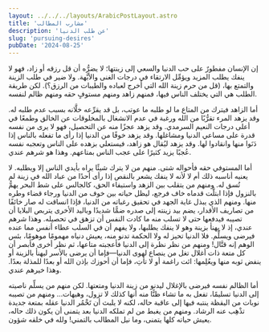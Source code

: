 ```yaml
---
layout: ../../../layouts/ArabicPostLayout.astro
title: 'مشارب المطالب'
description: 'عن طلب الدنيا'
slug: 'pursuing-desires'
pubDate: '2024-08-25'
---
```


إن الإنسان مفطورٌ على حب الدنيا والسعي إلى زينتها؛ لا يضرُّه أن قل رزقه أو زاد، فهو لا ينفك يطلب المزيد ويؤمِّل الارتقاء في درجات الغنى والأبَّهة. ولا ضير في طلب الزينة والتمتع بها، (قل من حرم زينة الله التي أخرج لعباده والطيبات من الرزق؟). لكن طريقة الطلب هي التي يختلف الناس فيها، فمنهم زاهد ومنهم مستوفٍ حقه ومنهم ظالم لنفسه.

أما الزاهد فيترك من المتاع ما لو طلبه ما عوتب، بل قد يقرِّعه خلَّانه بسبب عدم طلبه له. وقد يزهد المرء تقرُّبًا من الله ورغبة في عدم الانشغال بالمخلوقات عن الخالق وطمعًا في أعلى درجات النعيم السرمدي. وقد يزهد عجزًا منه عن التحصيل، فهو لا يرى من نفسه قدرة على مساعي الدنيا ومشاغلها. وقد يزهد خوفًا من الدنيا إذا رأى ما تفعله بالناس إذا دَنَوا منها وانقادوا لها. وقد يزهد ليُقال هو زاهد، فيستعلي بزهده على الناس وتعجبه نفسه عُجبًا يزيد كثيرًا على عجب الناس بمتاعهم. وهذا هو شرهم عندي.

أما المستوفي حقه فأحواله شتى. منهم من لا يترك شيئًا يراه بأيدي الناس إلا ويطلبه. لا يعنيه أناسبه ذلك أم لا لأنه لا ينفك يشعر بالنقص إذا رأى أحدًا من عباد الله في زينة لم تُسق له. ومنهم من يتقلب بين الزهد واستيفاء الحق، كالجالس على شط البحر يهمُّ بالنزول فإذا ابتلَّت قدماه خاف فرجع، ليظل حياته بين خوف من الدنيا ورجاء قضاء وطره منها. ومنهم الذي يبذل غاية الجهد في تحقيق رغباته من الدنيا، فإذا انساقت له صار خائفًا من تصاريف الأقدار، يضم بيد زينته إلى صدره ضمًّا شديدًا وباليد الأخرى يتربص البلايا أن تصيبه فيدفعها حتى لا تسلب منه ما كادت النفس أن تزهق في تحصيله. وهذا شرهم عندي، إذ لا يهنأ بزينة وهو لا ينفك يطلبها، ولا يفهم أن في السلب عطاء أنفس مما عنده فيرضى ويسلِّم. فلا الدنيا تحيز له ولا الحكمة تدنو منه، يعيش دنياه مهمومًا موهومًا، بئس الوهم إنه قتَّال! ومنهم من نظر نظرة إلى الدنيا فأعجبته متاعها، ثم نظر أخرى فأبصر أن كل متعة ذات أغلال تغل من ينصاع لهوى الدنيا—فإما أن يرضى بالأسر ليهنأ بالزينة أو ينفض ثوبه منها ويعُلِمها: ائت راغمة أو لا تأتِ، فإما أن أحوزك بإذن الله أو بعدًا للمذلة بعدًا. وهذا خيرهم عندي.

أما الظالم نفسه فيرضى بالإغلال ليدنو من زينة الدنيا ومتعتها. لكن منهم من يسلِّم ناصيته إلى الدنيا تسليمًا، تفعل به ما تشاء ظنًّا منه أنها كذلك لا تزول، وهيهات… ومنهم من تصيبه نوبات من اليقظة ينتبه فيها إلى عاقبة حاله، لكنه لا يلبث أن تَخْمُر الدنيا عقله بمتعة جديدة تذْهِب عنه الرشاد. ومنهم من يغبط من لم تملكه الدنيا بعد يتمنى أن يكون ذلك حاله، يعيش حياته كلها يتمنى، وما نيل المطالب بالتمني! ولله في خلقه شؤون.
